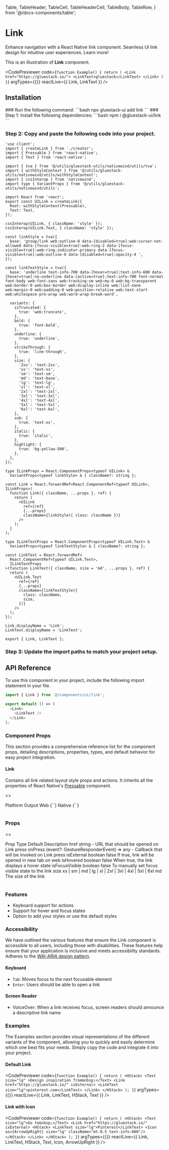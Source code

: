 
  Table,
  TableHeader,
  TableCell,
  TableHeaderCell,
  TableBody,
  TableRow,
} from '@/docs-components/table';

# Link

Enhance navigation with a React Native link component. Seamless UI link design for intuitive user experiences. Learn more!

This is an illustration of **Link** component.

<CodePreviewer
  code={`function Example() {
  return (
    <Link href="https://gluestack.io/">
      <LinkText>gluestack</LinkText>
    </Link>
  )
}`}
  argTypes={{}}
  reactLive={{ Link, LinkText }}
/>

## Installation

<Tabs>
<TabItem label="CLI">
### Run the following command:
  ```bash
  npx gluestack-ui add link
  ```
</TabItem>
<TabItem label="Manual">
### Step 1: Install the following dependencies:
```bash
npm i @gluestack-ui/link
```

### Step 2: Copy and paste the following code into your project.

```tsx
'use client';
import { createLink } from './creator';
import { Pressable } from 'react-native';
import { Text } from 'react-native';

import { tva } from '@/utils/gluestack-utils/nativewind/utils/tva';
import { withStyleContext } from '@/utils/gluestack-utils/nativewind/utils/withStyleContext';
import { cssInterop } from 'nativewind';
import type { VariantProps } from '@/utils/gluestack-utils/nativewind/utils';

import React from 'react';
export const UILink = createLink({
  Root: withStyleContext(Pressable),
  Text: Text,
});

cssInterop(UILink, { className: 'style' });
cssInterop(UILink.Text, { className: 'style' });

const linkStyle = tva({
  base: 'group/link web:outline-0 data-[disabled=true]:web:cursor-not-allowed data-[focus-visible=true]:web:ring-2 data-[focus-visible=true]:web:ring-indicator-primary data-[focus-visible=true]:web:outline-0 data-[disabled=true]:opacity-4 ',
});

const linkTextStyle = tva({
  base: 'underline text-info-700 data-[hover=true]:text-info-600 data-[hover=true]:no-underline data-[active=true]:text-info-700 font-normal font-body web:font-sans web:tracking-sm web:my-0 web:bg-transparent web:border-0 web:box-border web:display-inline web:list-none web:margin-0 web:padding-0 web:position-relative web:text-start web:whitespace-pre-wrap web:word-wrap-break-word',

  variants: {
    isTruncated: {
      true: 'web:truncate',
    },
    bold: {
      true: 'font-bold',
    },
    underline: {
      true: 'underline',
    },
    strikeThrough: {
      true: 'line-through',
    },
    size: {
      '2xs': 'text-2xs',
      'xs': 'text-xs',
      'sm': 'text-sm',
      'md': 'text-base',
      'lg': 'text-lg',
      'xl': 'text-xl',
      '2xl': 'text-2xl',
      '3xl': 'text-3xl',
      '4xl': 'text-4xl',
      '5xl': 'text-5xl',
      '6xl': 'text-6xl',
    },
    sub: {
      true: 'text-xs',
    },
    italic: {
      true: 'italic',
    },
    highlight: {
      true: 'bg-yellow-500',
    },
  },
});

type ILinkProps = React.ComponentProps<typeof UILink> &
  VariantProps<typeof linkStyle> & { className?: string };

const Link = React.forwardRef<React.ComponentRef<typeof UILink>, ILinkProps>(
  function Link({ className, ...props }, ref) {
    return (
      <UILink
        ref={ref}
        {...props}
        className={linkStyle({ class: className })}
      />
    );
  }
);

type ILinkTextProps = React.ComponentProps<typeof UILink.Text> &
  VariantProps<typeof linkTextStyle> & { className?: string };

const LinkText = React.forwardRef<
  React.ComponentRef<typeof UILink.Text>,
  ILinkTextProps
>(function LinkText({ className, size = 'md', ...props }, ref) {
  return (
    <UILink.Text
      ref={ref}
      {...props}
      className={linkTextStyle({
        class: className,
        size,
      })}
    />
  );
});

Link.displayName = 'Link';
LinkText.displayName = 'LinkText';

export { Link, LinkText };
```

### Step 3: Update the import paths to match your project setup.

</TabItem>
</Tabs>

## API Reference

To use this component in your project, include the following import statement in your file.

```ts
import { Link } from '@/components/ui/link';
```

```ts
export default () => (
  <Link>
    <LinkText />
  </Link>
);
```

### Component Props

This section provides a comprehensive reference list for the component props, detailing descriptions, properties, types, and default behavior for easy project integration.

#### Link

Contains all link related layout style props and actions.
It inherits all the properties of React Native's [Pressable](https://reactnative.dev/docs/pressable) component.

<>
  <Table>
    <TableHeader>
      <TableRow>
        <TableHeaderCell>Platform</TableHeaderCell>
        <TableHeaderCell>Output</TableHeaderCell>
      </TableRow>
    </TableHeader>
    <TableBody>
      <TableRow>
        <TableCell>
          <InlineCode>Web</InlineCode>
        </TableCell>
        <TableCell>{`<a />`}</TableCell>
      </TableRow>
      <TableRow>
        <TableCell>
          <InlineCode>Native</InlineCode>
        </TableCell>
        <TableCell>{`<Pressable />`}</TableCell>
      </TableRow>
    </TableBody>
  </Table>
</>

### Props

<>
  <Table>
    <TableHeader>
      <TableRow>
        <TableHeaderCell>Prop</TableHeaderCell>
        <TableHeaderCell>Type</TableHeaderCell>
        <TableHeaderCell>Default</TableHeaderCell>
        <TableHeaderCell>Description</TableHeaderCell>
      </TableRow>
    </TableHeader>
    <TableBody>
      <TableRow>
        <TableCell>
          <InlineCode>href</InlineCode>
        </TableCell>
        <TableCell>string</TableCell>
        <TableCell>-</TableCell>
        <TableCell>URL that should be opened on Link press</TableCell>
      </TableRow>
      <TableRow>
        <TableCell>
          <InlineCode>onPress</InlineCode>
        </TableCell>
        <TableCell>(event?: GestureResponderEvent) => any</TableCell>
        <TableCell>-</TableCell>
        <TableCell>Callback that will be invoked on Link press</TableCell>
      </TableRow>
      <TableRow>
        <TableCell>
          <InlineCode>isExternal</InlineCode>
        </TableCell>
        <TableCell>boolean</TableCell>
        <TableCell>false</TableCell>
        <TableCell>If true, link will be opened in new tab on web</TableCell>
      </TableRow>
      <TableRow>
        <TableCell>
          <InlineCode>isHovered</InlineCode>
        </TableCell>
        <TableCell>boolean</TableCell>
        <TableCell>false</TableCell>
        <TableCell>When true, the link displays a hover state</TableCell>
      </TableRow>
      <TableRow>
        <TableCell>
          <InlineCode>isFocusVisible</InlineCode>
        </TableCell>
        <TableCell>boolean</TableCell>
        <TableCell>false</TableCell>
        <TableCell>To manually set focus visible state to the link</TableCell>
      </TableRow>
      <TableRow>
        <TableCell>
          <InlineCode>size</InlineCode>
        </TableCell>
        <TableCell>
          xs | sm | md | lg | xl | 2xl | 3xl | 4xl | 5xl | 6xl
        </TableCell>
        <TableCell>md</TableCell>
        <TableCell>The size of the link</TableCell>
      </TableRow>
    </TableBody>
  </Table>
</>

### Features

- Keyboard support for actions
- Support for hover and focus states
- Option to add your styles or use the default styles

### Accessibility

We have outlined the various features that ensure the Link component is accessible to all users, including those with disabilities. These features help ensure that your application is inclusive and meets accessibility standards. Adheres to the [WAI-ARIA design pattern](https://www.w3.org/WAI/ARIA/apg/patterns/link/).

#### Keyboard

- `Tab`: Moves focus to the next focusable element
- `Enter`: Users should be able to open a link

#### Screen Reader

- VoiceOver: When a link receives focus, screen readers should announce a descriptive link name

### Examples

The Examples section provides visual representations of the different variants of the component, allowing you to quickly and easily determine which one best fits your needs. Simply copy the code and integrate it into your project.

#### Default Link

<CodePreviewer
  code={`function Example() {
  return (
    <HStack>
            <Text
              size="lg"
            >Design inspiration from&nbsp;</Text>
              <Link href="https://gluestack.io/" isExternal>
                <LinkText size="lg">pinterest.com</LinkText>
              </Link>
          </HStack>
  );
}`}
  argTypes={{}}
  reactLive={{ Link, LinkText, HStack, Text }}
/>

#### Link with Icon

<CodePreviewer
  code={`function Example() {
  return (
    <HStack>
      <Text size="lg">Go to&nbsp;</Text>
      <Link href="https://gluestack.io/" isExternal>
        <HStack>
          <LinkText size="lg">Pinterest</LinkText>
          <Icon as={ArrowUpRight} size="lg" className="mt-0.5 text-info-600"/>
        </HStack>
      </Link>
    </HStack>
  );
}`}
  argTypes={{}}
  reactLive={{ Link, LinkText, HStack, Text, Icon, ArrowUpRight }}
/>
